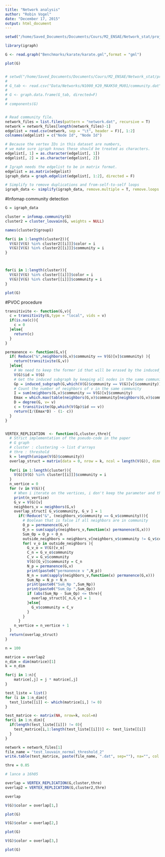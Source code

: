 ```yaml
---
title: "Network analysis"
author: "Robin Vogel"
date: "December 17, 2015"
output: html_document
---
```


```r
setwd("/home/Saved_Documents/Documents/Cours/M2_ENSAE/Network_stat/project/OverlappingCommunitiesDetection/")
```


```r
library(igraph)

G <- read.graph("Benchmarks/karate/karate.gml",format = "gml")

plot(G)


# setwd("/home/Saved_Documents/Documents/Cours/M2_ENSAE/Network_stat/project/OverlappingCommunitiesDetection//")
# 
# G_tab <- read.csv("Data/Networks/N1000_K20_MAXK50_MU01/community.dat",sep = "\t")
# 
# G <- graph.data.frame(G_tab, directed=F)
# 
# components(G)


# Read community file.
network_files = list.files(pattern = "network.dat", recursive = T)
network = network_files[length(network_files)-1]
edgelist = read.csv(network, sep = "\t", header = F)[, 1:2]
colnames(edgelist) = c("Node Id", "Node Id")

# Because the vertex IDs in this dataset are numbers, 
# we make sure igraph knows these should be treated as characters. 
edgelist[, 1] = as.character(edgelist[, 1]) 
edgelist[, 2] = as.character(edgelist[, 2])

# Igraph needs the edgelist to be in matrix format.
edgelist = as.matrix(edgelist)
igraph_data = graph.edgelist(edgelist[, 1:2], directed = F)

# Simplify to remove duplications and from-self-to-self loops
igraph_data <- simplify(igraph_data, remove.multiple = T, remove.loops = T)


```



#Infomap community detection


```r

G = igraph_data

cluster = infomap.community(G)
cluster2 = cluster_louvain(G, weights = NULL)

names(cluster2$groupŝ)

for(i in 1:length(cluster2)){
  V(G)[V(G) %in% cluster2[[i]]]$color = i
  V(G)[V(G) %in% cluster2[[i]]]$community = i
}



for(i in 1:length(cluster)){
  V(G)[V(G) %in% cluster[[i]]]$color = i
  V(G)[V(G) %in% cluster[[i]]]$community = i
}

plot(G)


```

#PVOC procedure


```r

transitivite <- function(G,v){
  c = transitivity(G,type = "local", vids = v)
  if(is.na(c)){
    c = 0
  }else{
    return(c)
  }
}

permanence <- function(G,v){
  if( Reduce("&",neighbors(G,v)$community == V(G)[v]$community) ){
    return(transitivite(G,v))
  }else{
    # We need to keep the former id that will be erased by the induced_graph operation.
    V(G)$id = V(G)
    # Get the induced subgraph by keeping all nodes in the same community as v
    Gp = induced_subgraph(G,which(V(G)$community == V(G)[v]$community)) # V(G)[v] community
    # Count the number of neighbors of v in the same community
    I = sum(neighbors(G,v)$community == V(G)[v]$community) 
    Emax = which.max(table(neighbors(G,v)$community[neighbors(G,v)$community != V(G)[v]$community] ))
    D = degree(G, v= v) 
    c = transitivite(Gp,which(V(Gp)$id == v))
    return(I/(Emax*D) - (1- c))
  }
}


VERTEX_REPLICATION  <- function(G,cluster,thre){
  # Strict implementation of the pseudo-code in the paper
  # G graph
  # cluster : clustering -> list d'arrays
  # thre : threshold
  k = length(unique(V(G)$community))
  overlap_struct = matrix(data = 0, nrow = k, ncol = length(V(G)), dimnames = NULL)
  
  for(i in 1:length(cluster)){
    V(G)[V(G) %in% cluster[[i]]]$community = i
  }
  n_vertice = 0
  for (v in V(G)){
    # When i iterate on the vertices, i don't keep the parameter and therefore need to write V(G)[v]
    print(n_vertice) 
    G_v = V(G)[v]
    neighbors_v = neighbors(G,v)
    overlap_struct[ G_v$community, G_v ] = 1
      if(!Reduce("&", (neighbors_v$community == G_v$community))){
        # Boolean that is false if all neighbors are in community
        O_p = permanence(G,v)
        O_n = sum(sapply(neighbors_v,function(x) permanence(G,x)))
        Sum_Op = O_p + O_n
        outside_neighbors = neighbors_v[neighbors_v$community != G_v$community]
        for( v_o in outside_neighbors ){
          G_v_o = V(G)[v_o]
          C_n = G_v_o$community
          C_v = G_v$community
          V(G)[G_v]$community = C_n
          N_p = permanence(G,v)
          print(paste0("permanence v ",N_p))
          N_n = sum(sapply(neighbors_v,function(x) permanence(G,x)))
          Sum_Np = N_p + N_n
          print(paste0("Sum_Np ",Sum_Np))
          print(paste0("Sum_Op ",Sum_Op))
          if (abs(Sum_Np - Sum_Op) <= thre){
            overlap_struct[C_n,G_v] = 1
          }else{
            G_v$community = C_v
          }
        }
      }
    n_vertice = n_vertice + 1
  }
  return(overlap_struct)
}

n = 100

matrice = overlap2
n_dim = dim(matrice)[1]
k = n_dim

for(j in 1:n){
    matrice[,j] = j * matrice[,j]
}

test_liste = list()
for (i in 1:n_dim){
  test_liste[[i]] <- which(matrice[i,] != 0)
}

test_matrice <- matrix(NA, nrow=k, ncol=n)
for(i in 1:n_dim){
  if(length(test_liste[[i]]) != 0){
    test_matrice[i,1:length(test_liste[[i]])] <- test_liste[[i]]
  }
}

network = network_files[1]
file_name = "test_louvain_normal_threshold_2"
write.table(test_matrice, paste(file_name, ".dat", sep=""), na="", col.names = F, row.names = F)

```

```r
thre = 0.05

# lance a 16h05

overlap = VERTEX_REPLICATION(G,cluster,thre)
overlap2 = VERTEX_REPLICATION(G,cluster2,thre)

overlap

```

```r
V(G)$color = overlap[1,]

plot(G)

V(G)$color = overlap[2,]

plot(G)

V(G)$color = overlap[3,]

plot(G)


```



